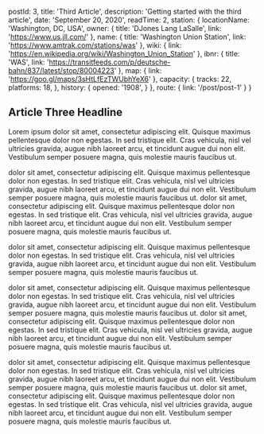 
  postId: 3,
  title: 'Third Article',
  description: 'Getting started with the third article',
  date: 'September 20, 2020',
  readTime: 2,
  station: {
    locationName: 'Washington, DC, USA',
    owner: {
      title: 'DJones Lang LaSalle',
      link: 'https://www.us.jll.com/'
    },
    name: {
      title: 'Washington Union Station',
      link: 'https://www.amtrak.com/stations/was'
    },
    wiki: {
      link: 'https://en.wikipedia.org/wiki/Washington_Union_Station'
    },
    ibnr: {
      title: 'WAS',
      link: 'https://transitfeeds.com/p/deutsche-bahn/837/latest/stop/80004223'
    },
    map: {
      link: 'https://goo.gl/maps/3sHtLfEzTWUbhYeX6'
    },
    capacity: {
      tracks: 22,
      platforms: 18,
    },
    history: {
      opened: '1908',
    }
  },
  route: {
    link: '/post/post-1'
  }
}


## Article Three Headline

Lorem ipsum dolor sit amet, consectetur adipiscing elit. Quisque maximus pellentesque dolor non egestas. In sed tristique elit. Cras vehicula, nisl vel ultricies gravida, augue nibh laoreet arcu, et tincidunt augue dui non elit. Vestibulum semper posuere magna, quis molestie mauris faucibus ut.

dolor sit amet, consectetur adipiscing elit. Quisque maximus pellentesque dolor non egestas. In sed tristique elit. Cras vehicula, nisl vel ultricies gravida, augue nibh laoreet arcu, et tincidunt augue dui non elit. Vestibulum semper posuere magna, quis molestie mauris faucibus ut. dolor sit amet, consectetur adipiscing elit. Quisque maximus pellentesque dolor non egestas. In sed tristique elit. Cras vehicula, nisl vel ultricies gravida, augue nibh laoreet arcu, et tincidunt augue dui non elit. Vestibulum semper posuere magna, quis molestie mauris faucibus ut.


<InfoBoard stationInfo={meta.station} />

dolor sit amet, consectetur adipiscing elit. Quisque maximus pellentesque dolor non egestas. In sed tristique elit. Cras vehicula, nisl vel ultricies gravida, augue nibh laoreet arcu, et tincidunt augue dui non elit. Vestibulum semper posuere magna, quis molestie mauris faucibus ut.

dolor sit amet, consectetur adipiscing elit. Quisque maximus pellentesque dolor non egestas. In sed tristique elit. Cras vehicula, nisl vel ultricies gravida, augue nibh laoreet arcu, et tincidunt augue dui non elit. Vestibulum semper posuere magna, quis molestie mauris faucibus ut. dolor sit amet, consectetur adipiscing elit. Quisque maximus pellentesque dolor non egestas. In sed tristique elit. Cras vehicula, nisl vel ultricies gravida, augue nibh laoreet arcu, et tincidunt augue dui non elit. Vestibulum semper posuere magna, quis molestie mauris faucibus ut.

dolor sit amet, consectetur adipiscing elit. Quisque maximus pellentesque dolor non egestas. In sed tristique elit. Cras vehicula, nisl vel ultricies gravida, augue nibh laoreet arcu, et tincidunt augue dui non elit. Vestibulum semper posuere magna, quis molestie mauris faucibus ut. dolor sit amet, consectetur adipiscing elit. Quisque maximus pellentesque dolor non egestas. In sed tristique elit. Cras vehicula, nisl vel ultricies gravida, augue nibh laoreet arcu, et tincidunt augue dui non elit. Vestibulum semper posuere magna, quis molestie mauris faucibus ut.